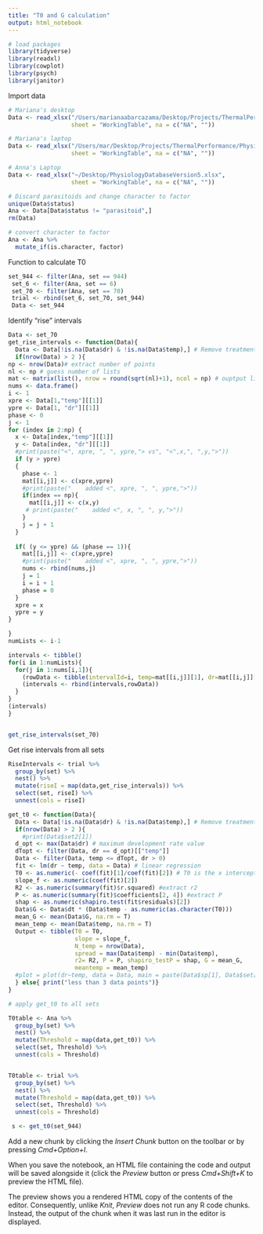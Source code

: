 ```yaml
---
title: "T0 and G calculation"
output: html_notebook
---
```



```r
# load packages
library(tidyverse)
library(readxl)
library(cowplot)
library(psych)
library(janitor)
```

Import data 
```r
# Mariana's desktop
Data <- read_xlsx("/Users/marianaabarcazama/Desktop/Projects/ThermalPerformance/PhysiologyDatabaseVersion5.xlsx", 
                  sheet = "WorkingTable", na = c("NA", ""))
```

```r
# Mariana's laptop
Data <- read_xlsx("/Users/mar/Desktop/Projects/ThermalPerformance/PhysiologyDatabaseVersion5.xlsx", 
                  sheet = "WorkingTable", na = c("NA", "")) 

```


```r
# Anna's Laptop
Data <- read_xlsx("~/Desktop/PhysiologyDatabaseVersion5.xlsx", 
                  sheet = "WorkingTable", na = c("NA", "")) 

```


```r
# Discard parasitoids and change character to factor 
unique(Data$status)
Ana <- Data[Data$status != "parasitoid",]
rm(Data)

# convert character to factor
Ana <- Ana %>%
  mutate_if(is.character, factor)
```

Function to calculate T0
```r
set_944 <- filter(Ana, set == 944)
 set_6 <- filter(Ana, set == 6)
 set_70 <- filter(Ana, set == 70)
 trial <- rbind(set_6, set_70, set_944)
 Data <- set_944
```

Identify "rise" intervals
```r
Data <- set_70
get_rise_intervals <- function(Data){
  Data <- Data[!is.na(Data$dr) & !is.na(Data$temp),] # Remove treatments with no dr data
  if(nrow(Data) > 2 ){
np <- nrow(Data)# extract number of points
nl <- np # guess number of lists
mat <- matrix(list(), nrow = round(sqrt(nl)+1), ncol = np) # ouptput list
nums <- data.frame()
i <- 1
xpre <- Data[1,"temp"][[1]]
ypre <- Data[1, "dr"][[1]]
phase <- 0
j <- 1
for (index in 2:np) {
  x <- Data[index,"temp"][[1]]
  y <- Data[index, "dr"][[1]]
  #print(paste("<", xpre, ", ", ypre,"> vs", "<",x,", ",y,">"))
  if (y > ypre)
  {
    phase <- 1
    mat[[i,j]] <- c(xpre,ypre)
    #print(paste("    added <", xpre, ", ", ypre,">"))
    if(index == np){
      mat[[i,j]] <- c(x,y)
     # print(paste("    added <", x, ", ", y,">"))
    }
    j = j + 1
  }
  
  if( (y <= ypre) && (phase == 1)){
    mat[[i,j]] <- c(xpre,ypre)
    #print(paste("    added <", xpre, ", ", ypre,">"))
    nums <- rbind(nums,j)
    j = 1
    i = i + 1
    phase = 0
  }
  xpre = x
  ypre = y
}

}
numLists <- i-1

intervals <- tibble()
for(i in 1:numLists){
  for(j in 1:nums[i,1]){
    (rowData <- tibble(intervalId=i, temp=mat[[i,j]][1], dr=mat[[i,j]][2]) )
    (intervals <- rbind(intervals,rowData))
  }
}
(intervals)
}



```

```r
get_rise_intervals(set_70)

```

Get rise intervals from all sets
```r
RiseIntervals <- trial %>% 
  group_by(set) %>% 
  nest() %>% 
  mutate(riseI = map(data,get_rise_intervals)) %>% 
  select(set, riseI) %>% 
  unnest(cols = riseI) 
```









```r
get_t0 <- function(Data){
  Data <- Data[!is.na(Data$dr) & !is.na(Data$temp),] # Remove treatments with no dr data
  if(nrow(Data) > 2 ){
    #print(Data$set2[1])
  d_opt <- max(Data$dr) # maximum development rate value
  dTopt <- filter(Data, dr == d_opt)[["temp"]] 
  Data <- filter(Data, temp <= dTopt, dr > 0)
  fit <- lm(dr ~ temp, data = Data) # linear regression
  T0 <- as.numeric(- coef(fit)[1]/coef(fit)[2]) # T0 is the x intercept
  slope_f <- as.numeric(coef(fit)[2])
  R2 <- as.numeric(summary(fit)$r.squared) #extract r2
  P <- as.numeric(summary(fit)$coefficients[2, 4]) #extract P
  shap <- as.numeric(shapiro.test(fit$residuals)[2])
  Data$G <- Data$dt * (Data$temp - as.numeric(as.character(T0)))
  mean_G <- mean(Data$G, na.rm = T)
  mean_temp <- mean(Data$temp, na.rm = T)
  Output <- tibble(T0 = T0, 
                   slope = slope_f, 
                   N_temp = nrow(Data),
                   spread = max(Data$temp) - min(Data$temp),
                   r2= R2, P = P, shapiro_testP = shap, G = mean_G, 
                   meantemp = mean_temp) 
  #plot = plot(dr~temp, data = Data, main = paste(Data$sp[1], Data$set[1]))
  } else{ print("less than 3 data points")}
}


```


```r
# apply get_t0 to all sets

T0table <- Ana %>% 
  group_by(set) %>% 
  nest() %>% 
  mutate(Threshold = map(data,get_t0)) %>% 
  select(set, Threshold) %>% 
  unnest(cols = Threshold) 


T0table <- trial %>% 
  group_by(set) %>% 
  nest() %>% 
  mutate(Threshold = map(data,get_t0)) %>% 
  select(set, Threshold) %>% 
  unnest(cols = Threshold) 


```


```r
 s <- get_t0(set_944)
```

Add a new chunk by clicking the *Insert Chunk* button on the toolbar or by pressing *Cmd+Option+I*.

When you save the notebook, an HTML file containing the code and output will be saved alongside it (click the *Preview* button or press *Cmd+Shift+K* to preview the HTML file). 

The preview shows you a rendered HTML copy of the contents of the editor. Consequently, unlike *Knit*, *Preview* does not run any R code chunks. Instead, the output of the chunk when it was last run in the editor is displayed.

